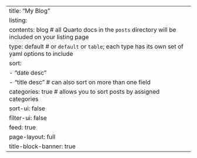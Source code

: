 ---
title: "My Blog"
listing: 
  contents: blog # all Quarto docs in the `posts` directory will be included on your listing page
  type: default # or `default` or `table`; each type has its own set of yaml options to include
  sort: 
    - "date desc"
    - "title desc" # can also sort on more than one field
  categories: true # allows you to sort posts by assigned categories 
  sort-ui: false
  filter-ui: false
  feed: true
page-layout: full
title-block-banner: true
---
